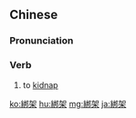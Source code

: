 {{also|绑架}}
==Chinese==
{{zh-forms|s=绑架}}

===Pronunciation===
{{zh-pron
|m=bǎngjià
|c=bong2 gaa3
|h=pfs=póng-ka
|mn=páng-kà
|cat=v
}}

===Verb===
{{zh-verb}}

# to [[kidnap]]
#: {{zh-x|在 被 綁架 的 那些 日子{zi} 裡，他 過 著[着]{zhe} 如 噩夢 一般 的 生活。|Those days when he was '''kidnapped''' were a nightmare.}}

[[ko:綁架]]
[[hu:綁架]]
[[mg:綁架]]
[[ja:綁架]]